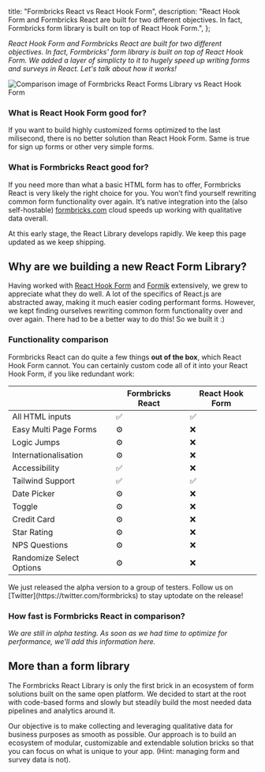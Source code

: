 
  title: "Formbricks React vs React Hook Form",
  description:
    "React Hook Form and Formbricks React are built for two different objectives. In fact, Formbricks form library is built on top of React Hook Form.",
};

_React Hook Form and Formbricks React are built for two different objectives. In fact, Formbricks' form library is built on top of React Hook Form. We added a layer of simplicty to it to hugely speed up writing forms and surveys in React. Let's talk about how it works!_

<Image
  src={HeaderImage}
  alt="Comparison image of Formbricks React Forms Library vs React Hook Form"
  className="rounded-lg"
/>

### What is **React Hook Form** good for?

If you want to build highly customized forms optimized to the last milisecond, there is no better solution than React Hook Form. Same is true for sign up forms or other very simple forms.

### What is **Formbricks React** good for?

If you need more than what a basic HTML form has to offer, Formbricks React is very likely the right choice for you. You won’t find yourself rewriting common form functionality over again. It’s native integration into the (also self-hostable) [formbricks.com](https://formbricks.com/waitlist) cloud speeds up working with qualitative data overall.

<Callout title="Always uptodate" type="note">
  At this early stage, the React Library develops rapidly. We keep this page updated as we keep shipping.
</Callout>

## Why are we building a new React Form Library?

Having worked with [React Hook Form](https://react-hook-form.com) and [Formik](https://formik.org) extensively, we grew to appreciate what they do well. A lot of the specifics of React.js are abstracted away, making it much easier coding performant forms. However, we kept finding ourselves rewriting common form functionality over and over again. There had to be a better way to do this! So we built it :)

### Functionality comparison

Formbricks React can do quite a few things **out of the box**, which React Hook Form cannot. You can certainly custom code all of it into your React Hook Form, if you like redundant work:

|                          | Formbricks React | React Hook Form |
| ------------------------ | ---------------- | --------------- |
| All HTML inputs          | ✅               | ✅              |
| Easy Multi Page Forms    | ⚙️               | ❌              |
| Logic Jumps              | ⚙️               | ❌              |
| Internationalisation     | ⚙️               | ❌              |
| Accessibility            | ✅               | ❌              |
| Tailwind Support         | ✅               | ✅              |
| Date Picker              | ⚙️               | ❌              |
| Toggle                   | ⚙️               | ❌              |
| Credit Card              | ⚙️               | ❌              |
| Star Rating              | ⚙️               | ❌              |
| NPS Questions            | ⚙️               | ❌              |
| Randomize Select Options | ⚙️               | ❌              |

<Callout title="In development" type="warning">
  We just released the alpha version to a group of testers. Follow us on
  [Twitter](https://twitter.com/formbricks) to stay uptodate on the release!
</Callout>

### How fast is Formbricks React in comparison?

_We are still in alpha testing. As soon as we had time to optimize for performance, we'll add this information here._

## More than a form library

The Formbricks React Library is only the first brick in an ecosystem of form solutions built on the same open platform. We decided to start at the root with code-based forms and slowly but steadily build the most needed data pipelines and analytics around it.

Our objective is to make collecting and leveraging qualitative data for business purposes as smooth as possible. Our approach is to build an ecosystem of modular, customizable and extendable solution bricks so that you can focus on what is unique to your app.
(Hint: managing form and survey data is not).

<HeroAnimation />

<MdxTryItCTA />

